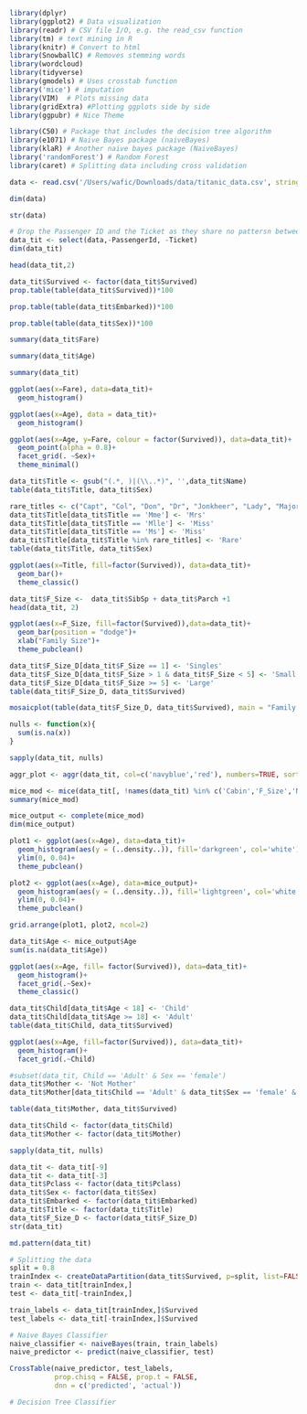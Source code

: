 ```r
library(dplyr)
library(ggplot2) # Data visualization
library(readr) # CSV file I/O, e.g. the read_csv function
library(tm) # text mining in R
library(knitr) # Convert to html
library(SnowballC) # Removes stemming words
library(wordcloud)
library(tidyverse)
library(gmodels) # Uses crosstab function
library('mice') # imputation
library(VIM)  # Plots missing data
library(gridExtra) #Plotting ggplots side by side
library(ggpubr) # Nice Theme

library(C50) # Package that includes the decision tree algorithm
library(e1071) # Naive Bayes package (naiveBayes)
library(klaR) # Another naive bayes package (NaiveBayes)
library('randomForest') # Random Forest
library(caret) # Splitting data including cross validation
```


```r
data <- read.csv('/Users/wafic/Downloads/data/titanic_data.csv', stringsAsFactors = FALSE)
```

```r
dim(data)
```

```r
str(data)
```

```r
# Drop the Passenger ID and the Ticket as they share no pattersn between passengers
data_tit <- select(data,-PassengerId, -Ticket)
dim(data_tit)
```


```r
head(data_tit,2)
```

```r
data_tit$Survived <- factor(data_tit$Survived)
prop.table(table(data_tit$Survived))*100
```

```r
prop.table(table(data_tit$Embarked))*100
```

```r
prop.table(table(data_tit$Sex))*100
```

```r
summary(data_tit$Fare)
```

```r
summary(data_tit$Age)
```


```r
summary(data_tit)
```


```r
ggplot(aes(x=Fare), data=data_tit)+
  geom_histogram()
```

```r
ggplot(aes(x=Age), data = data_tit)+
  geom_histogram()
```


```r
ggplot(aes(x=Age, y=Fare, colour = factor(Survived)), data=data_tit)+
  geom_point(alpha = 0.8)+
  facet_grid(. ~Sex)+
  theme_minimal()
```

```r
data_tit$Title <- gsub("(.*, )|(\\..*)", '',data_tit$Name)
table(data_tit$Title, data_tit$Sex)
```

```r
rare_titles <- c("Capt", "Col", "Don", "Dr", "Jonkheer", "Lady", "Major", "Rev", "Sir", "the Countess")
data_tit$Title[data_tit$Title == 'Mme'] <- 'Mrs'
data_tit$Title[data_tit$Title == 'Mlle'] <- 'Miss'
data_tit$Title[data_tit$Title == 'Ms'] <- 'Miss'
data_tit$Title[data_tit$Title %in% rare_titles] <- 'Rare'
table(data_tit$Title, data_tit$Sex)
```


```r
ggplot(aes(x=Title, fill=factor(Survived)), data=data_tit)+
  geom_bar()+
  theme_classic()
```

```r
data_tit$F_Size <-  data_tit$SibSp + data_tit$Parch +1
head(data_tit, 2)
```


```r
ggplot(aes(x=F_Size, fill=factor(Survived)),data=data_tit)+
  geom_bar(position = "dodge")+
  xlab("Family Size")+
  theme_pubclean()
```

```r
data_tit$F_Size_D[data_tit$F_Size == 1] <- 'Singles'
data_tit$F_Size_D[data_tit$F_Size > 1 & data_tit$F_Size < 5] <- 'Small'
data_tit$F_Size_D[data_tit$F_Size >= 5] <- 'Large'
table(data_tit$F_Size_D, data_tit$Survived)
```


```r
mosaicplot(table(data_tit$F_Size_D, data_tit$Survived), main = "Family Survival on the Titanic", color = TRUE, shade=TRUE)
```

```r
nulls <- function(x){
  sum(is.na(x))
}

sapply(data_tit, nulls)
```

```r
aggr_plot <- aggr(data_tit, col=c('navyblue','red'), numbers=TRUE, sortVars=TRUE, labels=names(data_tit), cex.axis=.6, gap=4, ylab=c("Histogram of missing data","Pattern"))
```

```r
mice_mod <- mice(data_tit[, !names(data_tit) %in% c('Cabin','F_Size','Name','Survived')], method='rf',seed=129)
summary(mice_mod)
```

```r
mice_output <- complete(mice_mod)
dim(mice_output)
```

```r
plot1 <- ggplot(aes(x=Age), data=data_tit)+
  geom_histogram(aes(y = (..density..)), fill='darkgreen', col='white')+
  ylim(0, 0.04)+
  theme_pubclean()

plot2 <- ggplot(aes(x=Age), data=mice_output)+
  geom_histogram(aes(y = (..density..)), fill='lightgreen', col='white')+
  ylim(0, 0.04)+
  theme_pubclean()

grid.arrange(plot1, plot2, ncol=2)
```

```r
data_tit$Age <- mice_output$Age
sum(is.na(data_tit$Age))
```

```r
ggplot(aes(x=Age, fill= factor(Survived)), data=data_tit)+
  geom_histogram()+
  facet_grid(.~Sex)+
  theme_classic()
```


```r
data_tit$Child[data_tit$Age < 18] <- 'Child'
data_tit$Child[data_tit$Age >= 18] <- 'Adult'
table(data_tit$Child, data_tit$Survived)
```
```r
ggplot(aes(x=Age, fill=factor(Survived)), data=data_tit)+
  geom_histogram()+
  facet_grid(.~Child)
```

```r
#subset(data_tit, Child == 'Adult' & Sex == 'female')
data_tit$Mother <- 'Not Mother'
data_tit$Mother[data_tit$Child == 'Adult' & data_tit$Sex == 'female' & data_tit$Parch > 0 & data_tit$Title != 'Miss'] <- 'Mother'

table(data_tit$Mother, data_tit$Survived)
```

```r
data_tit$Child <- factor(data_tit$Child)
data_tit$Mother <- factor(data_tit$Mother)
```

```r
sapply(data_tit, nulls)
```

```r
data_tit <- data_tit[-9]
data_tit <- data_tit[-3]
data_tit$Pclass <- factor(data_tit$Pclass)
data_tit$Sex <- factor(data_tit$Sex)
data_tit$Embarked <- factor(data_tit$Embarked)
data_tit$Title <- factor(data_tit$Title)
data_tit$F_Size_D <- factor(data_tit$F_Size_D)
str(data_tit)
```

```r
md.pattern(data_tit)
```


```r
# Splitting the data
split = 0.8
trainIndex <- createDataPartition(data_tit$Survived, p=split, list=FALSE)
train <- data_tit[trainIndex,]
test <- data_tit[-trainIndex,]

train_labels <- data_tit[trainIndex,]$Survived
test_labels <- data_tit[-trainIndex,]$Survived
```

```r
# Naive Bayes Classifier
naive_classifier <- naiveBayes(train, train_labels)
naive_predictor <- predict(naive_classifier, test)

CrossTable(naive_predictor, test_labels, 
           prop.chisq = FALSE, prop.t = FALSE,
           dnn = c('predicted', 'actual'))
```


```r
# Decision Tree Classifier
```








